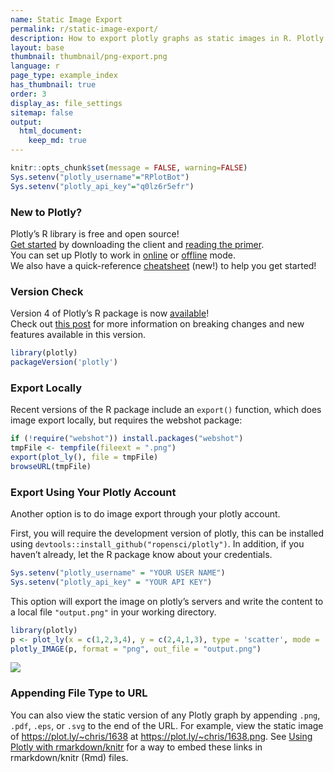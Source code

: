 ```yaml
---
name: Static Image Export
permalink: r/static-image-export/
description: How to export plotly graphs as static images in R. Plotly supports png, svg, jpg, and pdf image export.
layout: base
thumbnail: thumbnail/png-export.png
language: r
page_type: example_index
has_thumbnail: true
order: 3
display_as: file_settings
sitemap: false
output:
  html_document:
    keep_md: true
---
```


```r
knitr::opts_chunk$set(message = FALSE, warning=FALSE)
Sys.setenv("plotly_username"="RPlotBot")
Sys.setenv("plotly_api_key"="q0lz6r5efr")
```

### New to Plotly?

Plotly's R library is free and open source!<br>
[Get started](https://plot.ly/r/getting-started/) by downloading the client and [reading the primer](https://plot.ly/r/getting-started/).<br>
You can set up Plotly to work in [online](https://plot.ly/r/getting-started/#hosting-graphs-in-your-online-plotly-account) or [offline](https://plot.ly/r/offline/) mode.<br>
We also have a quick-reference [cheatsheet](https://images.plot.ly/plotly-documentation/images/r_cheat_sheet.pdf) (new!) to help you get started!

### Version Check

Version 4 of Plotly's R package is now [available](https://plot.ly/r/getting-started/#installation)!<br>
Check out [this post](http://moderndata.plot.ly/upgrading-to-plotly-4-0-and-above/) for more information on breaking changes and new features available in this version.

```r
library(plotly)
packageVersion('plotly')
```

### Export Locally

Recent versions of the R package include an `export()` function, which does image export locally, but requires the webshot package:

```r
if (!require("webshot")) install.packages("webshot")
tmpFile <- tempfile(fileext = ".png")
export(plot_ly(), file = tmpFile)
browseURL(tmpFile)
```

### Export Using Your Plotly Account

Another option is to do image export through your plotly account.

First, you will require the development version of plotly, this can be installed using `devtools::install_github("ropensci/plotly")`. In addition, if you haven't already, let the R package know about your credentials.


```r
Sys.setenv("plotly_username" = "YOUR USER NAME")
Sys.setenv("plotly_api_key" = "YOUR API KEY")
```

This option will export the image on plotly's servers and write the content to a local file `"output.png"` in your working directory.

```r
library(plotly)
p <- plot_ly(x = c(1,2,3,4), y = c(2,4,1,3), type = 'scatter', mode = 'lines')
plotly_IMAGE(p, format = "png", out_file = "output.png")
```

![](https://images.plot.ly/plotly-documentation/images/output.png)

### Appending File Type to URL

You can also view the static version of any Plotly graph by appending `.png`,
`.pdf`, `.eps`, or `.svg` to the end of the URL. For example, view the static image of <https://plot.ly/~chris/1638> at <https://plot.ly/~chris/1638.png>. See [Using Plotly with rmarkdown/knitr](https://plot.ly/r/knitr/) for a way to embed these links in rmarkdown/knitr (Rmd) files.

